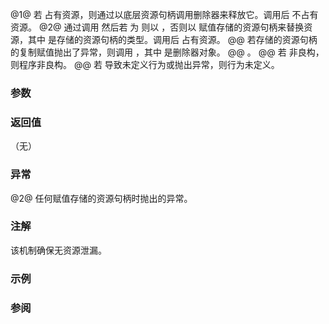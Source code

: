 {{cpp/experimental/unique_resource/title|reset}}
{{cpp/experimental/unique_resource/navbar}}

{{dcl begin}}
{{dcl|num=1|since=libfund_ts_3|
void reset() noexcept;
}}
{{dcl|num=2|since=libfund_ts_3|
template&lt; class RR &gt;
void reset( RR&amp;&amp; r );
}}
{{dcl end}}

@1@ 若 {{tt|unique_resource}} 占有资源，则通过以底层资源句柄调用删除器来释放它。调用后 {{tt|unique_resource}} 不占有资源。
@2@ 通过调用 {{v|1}} 然后若 {{c|std::is_nothrow_assignable_v&lt;RS, RR&gt;}} 为 {{c|true}} 则以 {{c|std::forward&lt;RR&gt;(r)}}，否则以 {{c|std::as_const(r)}} 赋值存储的资源句柄来替换资源，其中 {{tt|RS}} 是存储的资源句柄的类型。调用后 {{tt|unique_resource}} 占有资源。
@@ 若存储的资源句柄的复制赋值抛出了异常，则调用 {{c|del_(r)}}，其中 {{tt|del}} 是删除器对象。
@@ {{cpp/enable_if|选择的赋值存储的资源句柄的赋值表达式为良构}}。
@@ 若 {{c|del_(r)}} 非良构，则程序非良构。
@@ 若 {{c|del_(r)}} 导致未定义行为或抛出异常，则行为未定义。

===参数===
{{par begin}}
{{par | r | 要管理的新资源的资源句柄}}
{{par end}}

===返回值===
（无）

===异常===
@2@ 任何赋值存储的资源句柄时抛出的异常。

===注解===
该机制确保无资源泄漏。

===示例===
{{example}}

===参阅===
{{dsc begin}}
{{dsc inc|cpp/memory/unique_ptr/dsc reset}}
{{dsc end}}

{{langlinks|en|ja}}